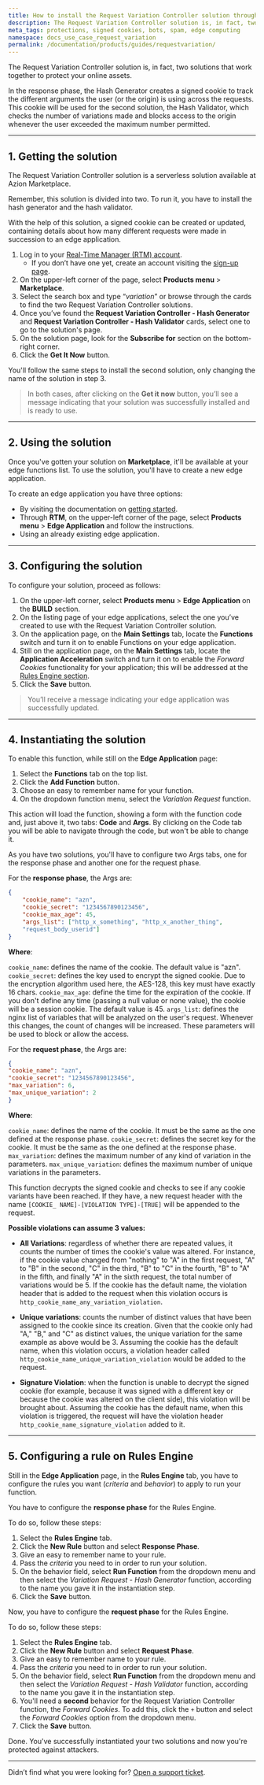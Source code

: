 ```yaml
---
title: How to install the Request Variation Controller solution through Azion Marketplace
description: The Request Variation Controller solution is, in fact, two solutions that work together to protect your online assets.
meta_tags: protections, signed cookies, bots, spam, edge computing
namespace: docs_use_case_request_variation
permalink: /documentation/products/guides/requestvariation/
---
```


The Request Variation Controller solution is, in fact, two solutions that work together to protect your online assets. 

In the response phase, the Hash Generator creates a signed cookie to track the different arguments the user (or the origin) is using across the requests. This cookie will be used for the second solution, the Hash Validator, which checks the number of variations made and blocks access to the origin whenever the user exceeded the maximum number permitted.

---


## 1. Getting the solution

The Request Variation Controller solution is a serverless solution available at Azion Marketplace.

Remember, this solution is divided into two. To run it, you have to install the hash generator and the hash validator.

With the help of this solution, a signed cookie can be created or updated, containing details about how many different requests were made in succession to an edge application.

1. Log in to your [Real-Time Manager (RTM) account](https://manager.azion.com/).
    - If you don’t have one yet, create an account visiting the [sign-up page](https://manager.azion.com/signup/).
2. On the upper-left corner of the page, select **Products menu** > **Marketplace**.
3. Select the search box and type “*variation*” or browse through the cards to find the two Request Variation Controller solutions.
4. Once you’ve found the **Request Variation Controller - Hash Generator** and **Request Variation Controller - Hash Validator** cards, select one to go to the solution's page.
5. On the solution page, look for the **Subscribe for** section on the bottom-right corner.
6. Click the **Get It Now** button.

You'll follow the same steps to install the second solution, only changing the name of the solution in step 3.

> In both cases, after clicking on the **Get it now** button, you’ll see a message indicating that your solution was successfully installed and is ready to use.

---

## 2. Using the solution

Once you've gotten your solution on **Marketplace**, it'll be available at your edge functions list. To use the solution, you'll have to create a new edge application.

To create an edge application you have three options:

- By visiting the documentation on [getting started](/en/documentation/products/getting-started/). 
- Through **RTM**, on the upper-left corner of the page, select **Products menu** > **Edge Application** and follow the instructions.
- Using an already existing edge application.

---

## 3. Configuring the solution

To configure your solution, proceed as follows:

1. On the upper-left corner, select **Products menu** > **Edge Application** on the **BUILD** section.
2. On the listing page of your edge applications, select the one you’ve created to use with the Request Variation Controller solution.
3. On the application page, on the **Main Settings** tab, locate the **Functions** switch and turn it on to enable Functions on your edge application.
4. Still on the application page, on the **Main Settings** tab, locate the **Application Acceleration** switch and turn it on to enable the *Forward Cookies* functionality for your application; this will be addressed at the [Rules Engine section](#rules-engine).
5. Click the **Save** button.

> You’ll receive a message indicating your edge application was successfully updated.

---

## 4. Instantiating the solution

To enable this function, while still on the **Edge Application** page:

1. Select the **Functions** tab on the top list.
2. Click the **Add Function** button.
3. Choose an easy to remember name for your function.
4. On the dropdown function menu, select the *Variation Request* function.

This action will load the function, showing a form with the function code and, just above it, two tabs: **Code** and **Args**. By clicking on the Code tab you will be able to navigate through the code, but won't be able to change it.

As you have two solutions, you'll have to configure two Args tabs, one for the response phase and another one for the request phase.

For the **response phase**, the Args are:

```json
{
    "cookie_name": "azn",
    "cookie_secret": "1234567890123456",
    "cookie_max_age": 45,
    "args_list": ["http_x_something", "http_x_another_thing",
    "request_body_userid"]
}
```
**Where**:

`cookie_name`: defines the name of the cookie. The default value is "azn".
`cookie_secret`: defines the key used to encrypt the signed cookie. Due to the encryption algorithm used here, the AES-128, this key must have exactly 16 chars.
`cookie_max_age`: define the time for the expiration of the cookie. If you don't define any time (passing a null value or none value), the cookie will be a session cookie. The default value is 45.
`args_list`: defines the nginx list of variables that will be analyzed on the user's request. Whenever this changes, the count of changes will be increased. These parameters will be used to block or allow the access.

For the **request phase**, the Args are:

```json
{
"cookie_name": "azn",
"cookie_secret": "1234567890123456",
"max_variation": 6,
"max_unique_variation": 2
}
```

**Where**:

`cookie_name`: defines the name of the cookie. It must be the same as the one defined at the response phase.
`cookie_secret`: defines the secret key for the cookie. It must be the same as the one defined at the response phase.
`max_variation`: defines the maximum number of any kind of variation in the parameters.
`max_unique_variation`: defines the maximum number of unique variations in the parameters.

This function decrypts the signed cookie and checks to see if any cookie variants have been reached. If they have, a new request header with the name `[COOKIE_ NAME]-[VIOLATION TYPE]-[TRUE]` will be appended to the request.

**Possible violations can assume 3 values:**

- **All Variations**: regardless of whether there are repeated values, it counts the number of times the cookie's value was altered. For instance, if the cookie value changed from "nothing" to "A" in the first request, "A" to "B" in the second, "C" in the third, "B" to "C" in the fourth, "B" to "A" in the fifth, and finally "A" in the sixth request, the total number of variations would be 5. If the cookie has the default name, the violation header that is added to the request when this violation occurs is `http_cookie_name_any_variation_violation`.

- **Unique variations**: counts the number of distinct values that have been assigned to the cookie since its creation. Given that the cookie only had "A," "B," and "C" as distinct values, the unique variation for the same example as above would be 3. Assuming the cookie has the default name, when this violation occurs, a violation header called `http_cookie_name_unique_variation_violation` would be added to the request.

- **Signature Violation**: when the function is unable to decrypt the signed cookie (for example, because it was signed with a different key or because the cookie was altered on the client side), this violation will be brought about. Assuming the cookie has the default name, when this violation is triggered, the request will have the violation header `http_cookie_name_signature_violation` added to it.

---

## 5. Configuring a rule on Rules Engine

Still in the **Edge Application** page, in the **Rules Engine** tab, you have to configure the rules you want (*criteria* and *behavior*) to apply to run your function.

You have to configure the **response phase** for the Rules Engine.

To do so, follow these steps:

1. Select the **Rules Engine** tab.
2. Click the **New Rule** button and select **Response Phase**.
3. Give an easy to remember name to your rule.
4. Pass the *criteria* you need to in order to run your solution.
5. On the behavior field, select **Run Function** from the dropdown menu and then select the *Variation Request - Hash Generator* function, according to the name you gave it in the instantiation step.
6. Click the **Save** button.

Now, you have to configure the **request phase** for the Rules Engine.

To do so, follow these steps:

1. Select the **Rules Engine** tab.
2. Click the **New Rule** button and select **Request Phase**.
3. Give an easy to remember name to your rule.
4. Pass the *criteria* you need to in order to run your solution.
5. On the behavior field, select **Run Function** from the dropdown menu and then select the *Variation Request - Hash Validator* function, according to the name you gave it in the instantiation step.
6. You'll need a **second** behavior for the Request Variation Controller function, the *Forward Cookies*. To add this, click the `+` button and select the *Forward Cookies* option from the dropdown menu.
7. Click the **Save** button.

Done. You've successfully instantiated your two solutions and now you're protected against attackers.

---

Didn’t find what you were looking for? [Open a support ticket](https://tickets.azion.com/).
